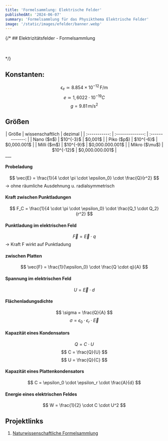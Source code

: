 ```yaml
---
title: 'Formelsammlung: Elektrische Felder'
publishedAt: '2024-06-07'
summary: 'Formelsammlung für das Physikthema Elektrische Felder'
image: '/static/images/efelder/banner.webp'
---
```


{/* ## Elektrizitätsfelder - Formelsammlung

<br></br> */}

## Konstanten:
$$
\epsilon_e \simeq 8.854 \times 10^{-12} \, \text{F/m}
$$
$$
e \simeq 1,6022\cdot10^{-19}C
$$
$$
g = 9.81 \, \text{m/s}^2
$$

## Größen
<center>
|     Größe     | wissenschaftlich |     dezimal     |
| :-----------: | :--------------: | :-------------: |
|  Nano ($n$)   |    $10^{-3}$     |     $0,001$     |
|  Piko ($p$)   |    $10^{-6}$     |   $0,000.001$   |
|  Milli ($m$)  |    $10^{-9}$     | $0,000.000.001$ |
| Mikro ($\mu$) |    $10^{-12}$    | $0,000.000.001$ |
</center>
___

#### Probeladung
$$
\vec{E}  = \frac{1}{4 \cdot \pi \cdot \epsilon_0} \cdot \frac{Q}{r^2}
$$
-> ohne räumliche Ausdehnung u. radialsymmetrisch

#### Kraft zwischen Punktladungen
$$
F_C = \frac{1}{4 \cdot \pi \cdot \epsilon_0} \cdot \frac{Q_1 \cdot Q_2}{r^2}
$$

#### Punktladung im elektrischen Feld
$$
\vec{F} = \vec{E} \cdot q
$$
-> Kraft F wirkt auf Punktladung

#### zwischen Platten
$$
\vec{F} = \frac{1}{\epsilon_0} \cdot \frac{Q \cdot q}{A}
$$

#### Spannung im elektrischen Feld
$$
U = \vec{E} \cdot d
$$

#### Flächenladungsdichte
$$
\sigma = \frac{Q}{A}
$$
$$
\sigma = \epsilon_0 \cdot \epsilon_r \cdot \vec{E}
$$

#### Kapazität eines Kondensators
$$
Q = C \cdot U
$$
$$
C = \frac{Q}{U}
$$
$$
U = \frac{Q}{C}
$$
#### Kapazität eines **Platten**kondensators
$$
C = \epsilon_0 \cdot \epsilon_r \cdot \frac{A}{d}
$$

#### Energie eines elektrischen Feldes
$$
W = \frac{1}{2} \cdot C \cdot U^2
$$




## Projektlinks

1. [Naturwissenschaftliche Formelsammlung](https://www.gemeinschaftsschule-reinbek.de/fileadmin/user_upload/Formelsammlung_Oberstufe_Ma_Che_Phy.pdf)